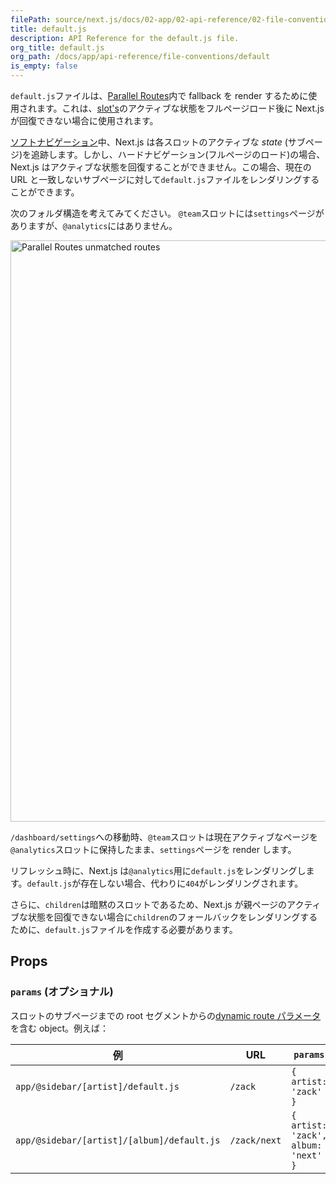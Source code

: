 ```yaml
---
filePath: source/next.js/docs/02-app/02-api-reference/02-file-conventions/default.mdx
title: default.js
description: API Reference for the default.js file.
org_title: default.js
org_path: /docs/app/api-reference/file-conventions/default
is_empty: false
---
```


`default.js`ファイルは、[Parallel Routes](/ja/javascript/next.js/v14/02-app/01-building-your-application/01-routing/10-parallel-routes)内で fallback を render するために使用されます。これは、[slot's](/docs/app/building-your-application/routing/parallel-routes#slots)のアクティブな状態をフルページロード後に Next.js が回復できない場合に使用されます。

[ソフトナビゲーション](/ja/javascript/next.js/v14/02-app/01-building-your-application/01-routing/03-linking-and-navigating#5-soft-navigation)中、Next.js は各スロットのアクティブな _state_ (サブページ)を追跡します。しかし、ハードナビゲーション(フルページのロード)の場合、Next.js はアクティブな状態を回復することができません。この場合、現在の URL と一致しないサブページに対して`default.js`ファイルをレンダリングすることができます。

次のフォルダ構造を考えてみてください。 `@team`スロットには`settings`ページがありますが、`@analytics`にはありません。

<Image
  alt="Parallel Routes unmatched routes"
  srcLight="/docs/light/parallel-routes-unmatched-routes.png"
  srcDark="/docs/dark/parallel-routes-unmatched-routes.png"
  width="1600"
  height="930"
/>

`/dashboard/settings`への移動時、`@team`スロットは現在アクティブなページを`@analytics`スロットに保持したまま、`settings`ページを render します。

リフレッシュ時に、Next.js は`@analytics`用に`default.js`をレンダリングします。`default.js`が存在しない場合、代わりに`404`がレンダリングされます。

さらに、`children`は暗黙のスロットであるため、Next.js が親ページのアクティブな状態を回復できない場合に`children`のフォールバックをレンダリングするために、`default.js`ファイルを作成する必要があります。

## Props

### `params` (オプショナル)

スロットのサブページまでの root セグメントからの[dynamic route パラメータ](/ja/javascript/next.js/v14/02-app/01-building-your-application/01-routing/09-dynamic-routes)を含む object。例えば：

| 例                                         | URL          | `params`                            |
| ------------------------------------------ | ------------ | ----------------------------------- |
| `app/@sidebar/[artist]/default.js`         | `/zack`      | `{ artist: 'zack' }`                |
| `app/@sidebar/[artist]/[album]/default.js` | `/zack/next` | `{ artist: 'zack', album: 'next' }` |
